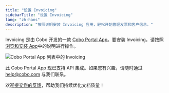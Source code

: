 ```yaml
---
title: "设置 Invoicing"
sidebarTitle: "设置 Invoicing"
lang: "zh-hans"
description: "按照说明安装 Invoicing 应用，轻松开始管理发票和客户信息。"
---
```

Invoicing 是由 Cobo 开发的一款 [Cobo Portal App](/cn/apps/introduction)。要安装 Invoicing，请按照[浏览和安装 App](/cn/apps/browse-and-install)中的说明进行操作。

<img src="/cn/images/portal-apps/invoicing/set-up.png" className="screenshot_full_screen" alt="Cobo Portal App 列表中的 Invoicing" />

<Note>此 Cobo Portal App 现已支持 API 集成。如果您有兴趣，请随时通过 [help@cobo.com](mailto:help@cobo.com) 与我们联系。</Note>

<Tip>欢迎[提交您的反馈](https://forms.zohopublic.com/cobo/form/DocumentFeedbackForm/formperma/QvLOhxJv1_JMsJ-1dleZ8Itb_7rzN-LtgvsDdxosoVI?referrername=manuals)，帮助我们持续优化文档质量！</Tip>